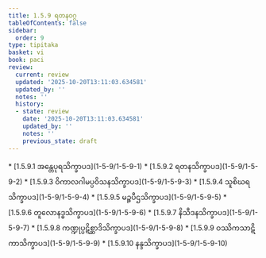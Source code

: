 ```yaml
---
title: 1.5.9 ရတနဝဂ္ဂ
tableOfContents: false
sidebar:
  order: 9
type: tipitaka
basket: vi
book: paci
review:
  current: review
  updated: '2025-10-20T13:11:03.634581'
  updated_by: ''
  notes: ''
  history:
  - state: review
    date: '2025-10-20T13:11:03.634581'
    updated_by: ''
    notes: ''
    previous_state: draft
---
```



<DynamicBreadcrumb />


<ReviewStatus review={frontmatter.review} showDetails={true} />

<HypothesisAnnotation frontmatter={frontmatter} />



<TableOfContents book="paci" section="1.5.9">
* [1.5.9.1 အန္တေပုရသိက္ခာပဒ](1-5-9/1-5-9-1)
* [1.5.9.2 ရတနသိက္ခာပဒ](1-5-9/1-5-9-2)
* [1.5.9.3 ဝိကာလဂါမပ္ပဝိသနသိက္ခာပဒ](1-5-9/1-5-9-3)
* [1.5.9.4 သူစိဃရသိက္ခာပဒ](1-5-9/1-5-9-4)
* [1.5.9.5 မဉ္စပီဌသိက္ခာပဒ](1-5-9/1-5-9-5)
* [1.5.9.6 တူလောနဒ္ဓသိက္ခာပဒ](1-5-9/1-5-9-6)
* [1.5.9.7 နိသီဒနသိက္ခာပဒ](1-5-9/1-5-9-7)
* [1.5.9.8 ကဏ္ဍုပ္ပဋိစ္ဆာဒိသိက္ခာပဒ](1-5-9/1-5-9-8)
* [1.5.9.9 ဝဿိကသာဋိကာသိက္ခာပဒ](1-5-9/1-5-9-9)
* [1.5.9.10 နန္ဒသိက္ခာပဒ](1-5-9/1-5-9-10)
</TableOfContents>